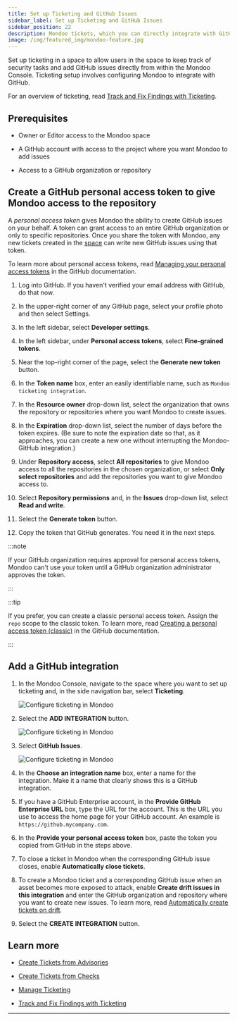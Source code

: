 ```yaml
---
title: Set up Ticketing and GitHub Issues
sidebar_label: Set up Ticketing and GitHub Issues
sidebar_position: 22
description: Mondoo tickets, which you can directly integrate with GitHub Issues, allow you to track remediation of important security findings. Set up an integration with GitHub to start using tickets and include Mondoo data in your GitHub issues.
image: /img/featured_img/mondoo-feature.jpg
---
```


Set up ticketing in a space to allow users in the space to keep track of security tasks and add GitHub issues directly from within the Mondoo Console. Ticketing setup involves configuring Mondoo to integrate with GitHub.

For an overview of ticketing, read [Track and Fix Findings with Ticketing](/platform/ticketing/overview/).

## Prerequisites

- Owner or Editor access to the Mondoo space

- A GitHub account with access to the project where you want Mondoo to add issues

- Access to a GitHub organization or repository

## Create a GitHub personal access token to give Mondoo access to the repository

A _personal access token_ gives Mondoo the ability to create GitHub issues on your behalf. A token can grant access to an entire GitHub organization or only to specific repositories. Once
you share the token with Mondoo, any new tickets created in the [space](/platform/start/organize/spaces/) can write new GitHub issues using that token.

To learn more about personal access tokens, read [Managing your personal access tokens](https://docs.github.com/en/authentication/keeping-your-account-and-data-secure/managing-your-personal-access-tokens) in the GitHub documentation.

1. Log into GitHub. If you haven't verified your email address with GitHub, do that now.

2. In the upper-right corner of any GitHub page, select your profile photo and then select Settings.

3. In the left sidebar, select **Developer settings**.

4. In the left sidebar, under **Personal access tokens**, select **Fine-grained tokens**.

5. Near the top-right corner of the page, select the **Generate new token** button.

6. In the **Token name** box, enter an easily identifiable name, such as `Mondoo ticketing integration`.

7. In the **Resource owner** drop-down list, select the organization that owns the repository or repositories where you want Mondoo to create issues.

8. In the **Expiration** drop-down list, select the number of days before the token expires. (Be sure to note the expiration date so that, as it approaches, you can create a new one without interrupting the Mondoo-GitHub integration.)

9. Under **Repository access**, select **All repositories** to give Mondoo access to all the repositories in the chosen organization, or select **Only select repositories** and add the repositories you want to give Mondoo access to.

10. Select **Repository permissions** and, in the **Issues** drop-down list, select **Read and write**.

11. Select the **Generate token** button.

12. Copy the token that GitHub generates. You need it in the next steps.

:::note

If your GitHub organization requires approval for personal access tokens, Mondoo can't use your token until a GitHub organization administrator approves the token.

:::

:::tip

If you prefer, you can create a classic personal access token. Assign the `repo` scope to the classic token. To learn more, read [Creating a personal access token (classic)](https://docs.github.com/en/authentication/keeping-your-account-and-data-secure/managing-your-personal-access-tokens#creating-a-personal-access-token-classic) in the GitHub documentation.

:::

## Add a GitHub integration

1. In the Mondoo Console, navigate to the space where you want to set up ticketing and, in the side navigation bar, select **Ticketing**.

   ![Configure ticketing in Mondoo](/img/platform/ticketing/ticketing-blank.png)

2. Select the **ADD INTEGRATION** button.

   ![Configure ticketing in Mondoo](/img/platform/ticketing/ticketing-integrations.png)

3. Select **GitHub Issues**.

   ![Configure ticketing in Mondoo](/img/platform/ticketing/ticketing-add-gh.png)

4. In the **Choose an integration name** box, enter a name for the integration. Make it a name that clearly shows this is a GitHub integration.

5. If you have a GitHub Enterprise account, in the **Provide GitHub Enterprise URL** box, type the URL for the account. This is the URL you use to access the home page for your GitHub account. An example is `https://github.mycompany.com`.

6. In the **Provide your personal access token** box, paste the token you copied from GitHub in the steps above.

7. To close a ticket in Mondoo when the corresponding GitHub issue closes, enable **Automatically close tickets**.

8. To create a Mondoo ticket and a corresponding GitHub issue when an asset becomes more exposed to attack, enable **Create drift issues in this integration** and enter the GitHub organization and repository where you want to create new issues. To learn more, read [Automatically create tickets on drift](/platform/ticketing/manage#automatically-create-tickets-on-drift).

9. Select the **CREATE INTEGRATION** button.

## Learn more

- [Create Tickets from Advisories](/platform/ticketing/advisories/)

- [Create Tickets from Checks](/platform/ticketing/checks/)

- [Manage Ticketing](/platform/ticketing/manage/)

- [Track and Fix Findings with Ticketing](/platform/ticketing/overview/)

---
